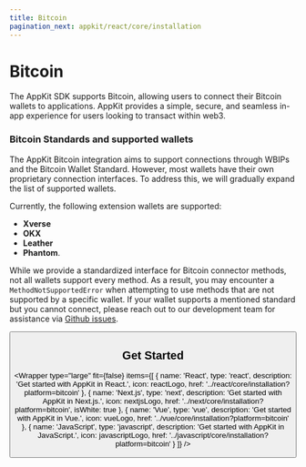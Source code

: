 ```yaml
---
title: Bitcoin
pagination_next: appkit/react/core/installation
---
```




# Bitcoin

The AppKit SDK supports Bitcoin, allowing users to connect their Bitcoin wallets to applications. AppKit provides a simple, secure, and seamless in-app experience for users looking to transact within web3.

### Bitcoin Standards and supported wallets

The AppKit Bitcoin integration aims to support connections through WBIPs and the Bitcoin Wallet Standard. However, most wallets have their own proprietary connection interfaces. To address this, we will gradually expand the list of supported wallets.

Currently, the following extension wallets are supported: 
- **Xverse**
- **OKX**
- **Leather**
- **Phantom**.

While we provide a standardized interface for Bitcoin connector methods, not all wallets support every method. As a result, you may encounter a `MethodNotSupportedError` when attempting to use methods that are not supported by a specific wallet.
If your wallet supports a mentioned standard but you cannot connect, please reach out to our development team for assistance via [Github issues](https://github.com/reown-com/appkit/issues/new/choose).

<Button name="Try Demo" url="https://appkit-lab.reown.com/library/bitcoin/" />

## Get Started

<Wrapper
  type="large"
  fit={false}
  items={[
    {
      name: 'React',
      type: 'react',
      description: 'Get started with AppKit in React.',
      icon: reactLogo,
      href: '../react/core/installation?platform=bitcoin'
    },
    {
      name: 'Next.js',
      type: 'next',
      description: 'Get started with AppKit in Next.js.',
      icon: nextjsLogo,
      href: '../next/core/installation?platform=bitcoin',
      isWhite: true
    },
    {
      name: 'Vue',
      type: 'vue',
      description: 'Get started with AppKit in Vue.',
      icon: vueLogo,
      href: '../vue/core/installation?platform=bitcoin'
    },
    {
      name: 'JavaScript',
      type: 'javascript',
      description: 'Get started with AppKit in JavaScript.',
      icon: javascriptLogo,
      href: '../javascript/core/installation?platform=bitcoin'
    }
  ]}
/>
